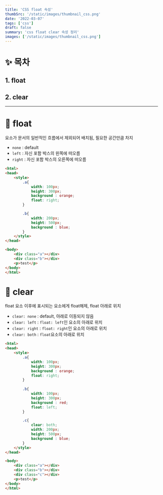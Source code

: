 ```yaml
---
title: 'CSS float 속성'
thumbSrc: '/static/images/thumbnail_css.png'
date: '2022-03-07'
tags: ['css']
draft: false
summary: 'css float clear 속성 정리'
images: ['/static/images/thumbnail_css.png']
---
```

# ✨ 목차
## 1. float
## 2. clear
---     
# 🎈 float
요소가 문서의 일반적인 흐름에서 제외되어 배치됨, 필요한 공간만큼 차지
- `none` : default
- `left` : 자신 포함 박스의 왼쪽에 떠오름 
- `right` : 자신 포함 박스의 오른쪽에 떠오름
```html
<html>
<head>
    <style> 
        .a{
            width: 100px;
            height: 300px;
            background : orange;
            float: right;
        }

        .b{
            width: 200px;
            height: 500px;
            background : blue;
        }
    </style>
</head>

<body>
    <div class="a"></div>
    <div class="b"></div>
    <p>test</p>
</body>
</html>
```
# 🎈 clear
float 요소 이후에 표시되는 요소에게 float해제, float 아래로 위치
- `clear: none` : default, 아래로 이동되지 않음
- `clear: left` : `float: left`인 요소의 아래로 위치
- `clear: right` : `float: right`인 요소의 아래로 위치
- `clear: both` : `float`요소의 아래로 위치
```html
<html>
<head>
    <style>
        .a{
            width: 100px;
            height: 300px;
            background : orange;
            float: right;
        }
        
        .b{
            width: 100px;
            height: 300px;
            background : red;
            float: left;
        }

        .c{
            clear: both;
            width: 200px;
            height: 500px;
            background : blue;
        }
    </style>
</head>

<body>
    <div class="a"></div>
    <div class="b"></div>
    <div class="c"></div>
    <p>test</p>
</body>
</html>
```